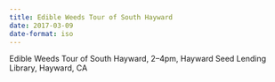 ```yaml
---
title: Edible Weeds Tour of South Hayward
date: 2017-03-09
date-format: iso
---
```


Edible Weeds Tour of South Hayward, 2–4pm, Hayward Seed Lending Library, Hayward, CA
